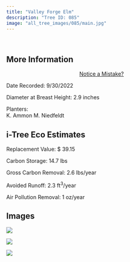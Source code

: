```yaml
---
title: "Valley Forge Elm"
description: "Tree ID: 085"
image: "all_tree_images/085/main.jpg"
---
```


<br>

## **More Information**
::: column-margin
<center><a class="button" href="https://forms.gle/W6f5nwYxrM33hF4f7">Notice a Mistake?</a></center>
:::


Date Recorded:  9/30/2022

Diameter at Breast Height:  2.9  inches

Planters:  
K. Ammon
M. Niedfeldt

## **i-Tree Eco Estimates**


 Replacement Value: $ 39.15

 Carbon Storage:  14.7  lbs

 Gross Carbon Removal:  2.6  lbs/year

 Avoided Runoff:  2.3  ft<sup>3</sup>/year

 Air Pollution Removal:  1  oz/year

## **Images**


 ![](all_tree_images/085/IMG_6611.jpg)

 ![](all_tree_images/085/IMG_6613.jpg)

 ![](all_tree_images/085/main.jpg)
